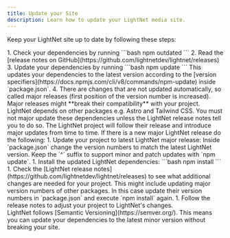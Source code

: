 ```yaml
---
title: Update your Site
description: Learn how to update your LightNet media site.
---
```




Keep your LightNet site up to date by following these steps:

<Steps>
1. Check your dependencies by running
    ```bash
    npm outdated
    ```
2. Read the [release notes on GitHub](https://github.com/lightnetdev/lightnet/releases)
3. Update your dependencies by running
    ```bash
    npm update
    ```
    This updates your dependencies to the latest version according to the [version specifiers](https://docs.npmjs.com/cli/v8/commands/npm-update) 
    inside `package.json`.
4.  There are changes that are not updated automatically, so called major releases (first position of the version number is increased). 
    Major releases might **break their compatibility** with your project. LightNet depends on other packages e.g. Astro and Tailwind CSS. 
    You must not major update these dependencies unless the LightNet release notes tell you to do so. The LightNet project will follow their 
    release and introduce major updates from time to time. If there is a new major LightNet release do the following:
    1. Update your project to latest LightNet major release: Inside `package.json` change the version numbers to match the latest LightNet version. Keep the `^` suffix 
        to support minor and patch updates with `npm update`.
    1. Install the updated LightNet dependencies:
        ```bash
        npm install
        ```
    1. Check the [LightNet release notes](https://github.com/lightnetdev/lightnet/releases) to see what additional changes are needed for your project.
        This might include updating major version numbers of other packages. In this case update their version numbers in `package.json` and execute `npm install` again.
    1. Follow the release notes to adjust your project to LightNet's changes.
</Steps>

<Aside>
LightNet follows [Semantic Versioning](https://semver.org/). This means you can update your dependencies to the latest minor 
version without breaking your site.
</Aside>
